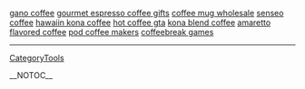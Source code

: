 <a href= http://gano-coffee.theprotec.info >gano coffee</a>   <a href= http://gourmet-espresso-coffee-gifts.theprotec.info >gourmet espresso coffee gifts</a>   <a href= http://coffee-mug-wholesale.theprotec.info >coffee mug wholesale</a>   <a href= http://senseo-coffee.theprotec.info >senseo coffee</a>   <a href= http://hawaiin-kona-coffee.theprotec.info >hawaiin kona coffee</a>   <a href= http://hot-coffee-gta.theprotec.info >hot coffee gta</a>   <a href= http://kona-blend-coffee.theprotec.info >kona blend coffee</a>   <a href= http://amaretto-flavored-coffee.theprotec.info >amaretto flavored coffee</a>   <a href= http://pod-coffee-makers.theprotec.info >pod coffee makers</a>   <a href= http://coffeebreak-games.theprotec.info >coffeebreak games</a>
----
[[CategoryTools]]

__NOTOC__